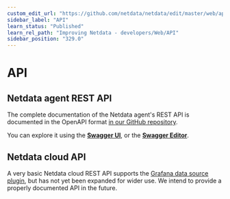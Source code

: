 ```yaml
---
custom_edit_url: "https://github.com/netdata/netdata/edit/master/web/api/README.md"
sidebar_label: "API"
learn_status: "Published"
learn_rel_path: "Improving Netdata - developers/Web/API"
sidebar_position: "329.0"
---
```

# API

## Netdata agent REST API

The complete documentation of the Netdata agent's REST API is documented in the OpenAPI format [in our GitHub repository](https://raw.githubusercontent.com/netdata/netdata/master/web/api/netdata-swagger.yaml). 

You can explore it using the **[Swagger UI](https://learn.netdata.cloud/api)**, or the **[Swagger Editor](https://editor.swagger.io/?url=https://raw.githubusercontent.com/netdata/netdata/master/web/api/netdata-swagger.yaml)**.

## Netdata cloud API

A very basic Netdata cloud REST API supports the [Grafana data source plugin](/docs/exporting-data/grafana-data-source-plugin), 
but has not yet been expanded for wider use. We intend to provide a properly documented API in the future.
